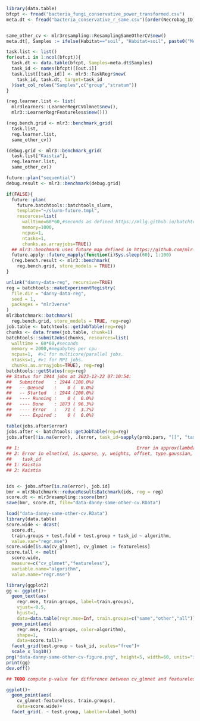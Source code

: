```r
library(data.table)
bfcpt <- fread("bacteria_fungi_conservative_power_transformed.csv")
meta.dt <- fread("bacteria_conservative_r_same.csv")[order(Necrobag_ID), c("Necrobag_ID", "Sample_ID", "Domain", "Habitat", "Melanization", "Incubation_time", "Plot", "Comp")]


same_other_cv <- mlr3resampling::ResamplingSameOtherCV$new()
meta.dt[, Samples := ifelse(Habitat=="soil", "Habitat=soil", paste0("Melanization=",Melanization))][, table(Samples)]

task.list <- list()
for(out.i in 1:ncol(bfcpt)){
  task.dt <- data.table(bfcpt, Samples=meta.dt$Samples)
  task_id <- names(bfcpt)[[out.i]]
  task.list[[task_id]] <- mlr3::TaskRegr$new(
    task_id, task.dt, target=task_id
  )$set_col_roles("Samples",c("group","stratum"))
}

(reg.learner.list <- list(
  mlr3learners::LearnerRegrCVGlmnet$new(),
  mlr3::LearnerRegrFeatureless$new()))

(reg.bench.grid <- mlr3::benchmark_grid(
  task.list,
  reg.learner.list,
  same_other_cv))

(debug.grid <- mlr3::benchmark_grid(
  task.list["Kaistia"],
  reg.learner.list,
  same_other_cv))

```

```r
future::plan("sequential")
debug.result <- mlr3::benchmark(debug.grid)
```

```r
if(FALSE){
  future::plan(
    future.batchtools::batchtools_slurm,
    template="~/slurm-future.tmpl",
    resources=list(
      walltime=60*60,#seconds as defined https://mllg.github.io/batchtools/reference/submitJobs
      memory=1000,
      ncpus=1,
      ntasks=1,
      chunks.as.arrayjobs=TRUE))
  ## mlr3::benchmark uses future_map defined in https://github.com/mlr-org/mlr3/blob/545873fbdd7a55be9ca74ef5b264ddaca0de2f8e/R/helper_exec.R#L25 which uses future.apply::future_mapply
  future.apply::future_mapply(function(i)Sys.sleep(60), 1:100)
  (reg.bench.result <- mlr3::benchmark(
    reg.bench.grid, store_models = TRUE))
}

unlink("danny-data-reg", recursive=TRUE)
reg = batchtools::makeExperimentRegistry(
  file.dir = "danny-data-reg",
  seed = 1,
  packages = "mlr3verse"
)
mlr3batchmark::batchmark(
  reg.bench.grid, store_models = TRUE, reg=reg)
job.table <- batchtools::getJobTable(reg=reg)
chunks <- data.frame(job.table, chunk=1)
batchtools::submitJobs(chunks, resources=list(
  walltime = 60*60,#seconds
  memory = 2000,#megabytes per cpu
  ncpus=1,  #>1 for multicore/parallel jobs.
  ntasks=1, #>1 for MPI jobs.
  chunks.as.arrayjobs=TRUE), reg=reg)
batchtools::getStatus(reg=reg)
## Status for 1944 jobs at 2023-12-22 07:10:54:
##   Submitted    : 1944 (100.0%)
##   -- Queued    :    0 (  0.0%)
##   -- Started   : 1944 (100.0%)
##   ---- Running :    0 (  0.0%)
##   ---- Done    : 1873 ( 96.3%)
##   ---- Error   :   71 (  3.7%)
##   ---- Expired :    0 (  0.0%)

table(jobs.after$error)
jobs.after <- batchtools::getJobTable(reg=reg)
jobs.after[!is.na(error), .(error, task_id=sapply(prob.pars, "[[", "task_id"))][25:26]
                                                                                 
## 1:                                            Error in approx(lambda, seq(lambda), sfrac) : \n  need at least two non-NA values to interpolate
## 2: Error in elnet(xd, is.sparse, y, weights, offset, type.gaussian, alpha,  : \n  y is constant; gaussian glmnet fails at standardization step
##    task_id
## 1: Kaistia
## 2: Kaistia


ids <- jobs.after[is.na(error), job.id]
bmr = mlr3batchmark::reduceResultsBatchmark(ids, reg = reg)
score.dt <- mlr3resampling::score(bmr)
save(bmr, score.dt, file="data-danny-same-other-cv.RData")

```


```r
load("data-danny-same-other-cv.RData")
library(data.table)
score.wide <- dcast(
  score.dt,
  train.groups + test.fold + test.group + task_id ~ algorithm,
  value.var="regr.mse")
score.wide[is.na(cv_glmnet), cv_glmnet := featureless]
score.tall <- melt(
  score.wide,
  measure=c("cv_glmnet","featureless"),
  variable.name="algorithm",
  value.name="regr.mse")
```

```r
library(ggplot2)
gg <- ggplot()+
  geom_text(aes(
    regr.mse, train.groups, label=train.groups),
    vjust=-0.5,
    hjust=1,
    data=data.table(regr.mse=Inf, train.groups=c("same","other","all")))+
  geom_point(aes(
    regr.mse, train.groups, color=algorithm),
    shape=1,
    data=score.tall)+
  facet_grid(test.group ~ task_id, scales="free")+
  scale_x_log10()
png("data-danny-same-other-cv-figure.png", height=5, width=60, units="in", res=100)
print(gg)
dev.off()

## TODO compute p-value for difference between cv_glmnet and featureless

ggplot()+
  geom_point(aes(
    cv_glmnet-featureless, train.groups),
    data=score.wide)+
  facet_grid(. ~ test.group, labeller=label_both)

```